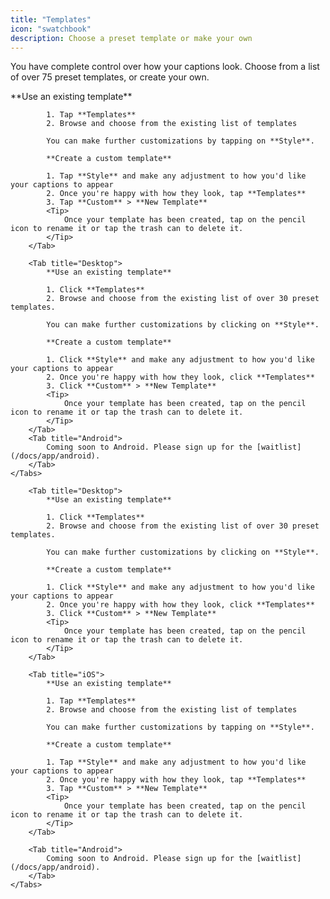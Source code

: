 ```yaml
---
title: "Templates"
icon: "swatchbook"
description: Choose a preset template or make your own
---
```


You have complete control over how your captions look. Choose from a list of over 75 preset templates, or create your own.


<div id="ios-tab">
    <Tabs>
        <Tab title="iOS">
            **Use an existing template**

            1. Tap **Templates**
            2. Browse and choose from the existing list of templates

            You can make further customizations by tapping on **Style**.

            **Create a custom template**

            1. Tap **Style** and make any adjustment to how you'd like your captions to appear
            2. Once you're happy with how they look, tap **Templates**
            3. Tap **Custom** > **New Template**
            <Tip>
                Once your template has been created, tap on the pencil icon to rename it or tap the trash can to delete it.
            </Tip>
        </Tab>

        <Tab title="Desktop">
            **Use an existing template**

            1. Click **Templates**
            2. Browse and choose from the existing list of over 30 preset templates.

            You can make further customizations by clicking on **Style**.

            **Create a custom template**

            1. Click **Style** and make any adjustment to how you'd like your captions to appear
            2. Once you're happy with how they look, click **Templates**
            3. Click **Custom** > **New Template**
            <Tip>
                Once your template has been created, tap on the pencil icon to rename it or tap the trash can to delete it.
            </Tip>
        </Tab>
        <Tab title="Android">
            Coming soon to Android. Please sign up for the [waitlist](/docs/app/android).
        </Tab>
    </Tabs>
</div>

<div id="desktop-tab">
    <Tabs>

        <Tab title="Desktop">
            **Use an existing template**

            1. Click **Templates**
            2. Browse and choose from the existing list of over 30 preset templates.

            You can make further customizations by clicking on **Style**.

            **Create a custom template**

            1. Click **Style** and make any adjustment to how you'd like your captions to appear
            2. Once you're happy with how they look, click **Templates**
            3. Click **Custom** > **New Template**
            <Tip>
                Once your template has been created, tap on the pencil icon to rename it or tap the trash can to delete it.
            </Tip>
        </Tab>

        <Tab title="iOS">
            **Use an existing template**

            1. Tap **Templates**
            2. Browse and choose from the existing list of templates

            You can make further customizations by tapping on **Style**.

            **Create a custom template**

            1. Tap **Style** and make any adjustment to how you'd like your captions to appear
            2. Once you're happy with how they look, tap **Templates**
            3. Tap **Custom** > **New Template**
            <Tip>
                Once your template has been created, tap on the pencil icon to rename it or tap the trash can to delete it.
            </Tip>
        </Tab>
        
        <Tab title="Android">
            Coming soon to Android. Please sign up for the [waitlist](/docs/app/android).
        </Tab>
    </Tabs>
</div>